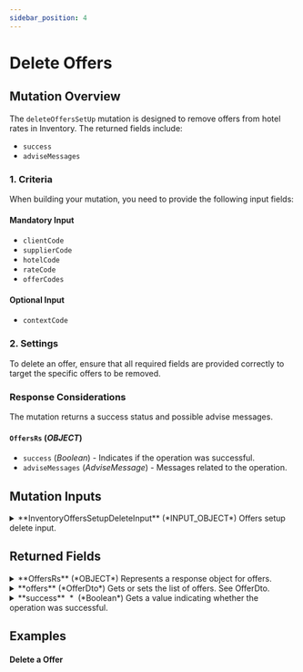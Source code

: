 ```yaml
---
sidebar_position: 4
---
```



# Delete Offers

## Mutation Overview

The `deleteOffersSetUp` mutation is designed to remove offers from hotel rates in Inventory. The returned fields include:

* `success`
* `adviseMessages`

### 1. Criteria

When building your mutation, you need to provide the following input fields:

#### Mandatory Input
* `clientCode`
* `supplierCode`
* `hotelCode`
* `rateCode`
* `offerCodes`

#### Optional Input
* `contextCode`

### 2. Settings

To delete an offer, ensure that all required fields are provided correctly to target the specific offers to be removed.

### Response Considerations

The mutation returns a success status and possible advise messages.

#### `OffersRs` (*OBJECT*)
* `success` (*Boolean*) - Indicates if the operation was successful.
* `adviseMessages` (*AdviseMessage*) - Messages related to the operation.


## Mutation Inputs


<details>
  <summary>
  **InventoryOffersSetupDeleteInput** (*INPUT_OBJECT*)  
  Offers setup delete input.  
  </summary>
  
  <details style={{ pointerEvents: "none" }}>
    <summary>
    **clientCode**&nbsp;<span class="required"> *</span>&nbsp; (*String*)  
    Client code.  
    </summary>
  </details>

  <details style={{ pointerEvents: "none" }}>
    <summary>
    **supplierCode**&nbsp;<span class="required"> *</span>&nbsp; (*String*)  
    Travelgate Supplier/Channel code.  
    </summary>
  </details>

  <details style={{ pointerEvents: "none" }}>
    <summary>
    **offerCodes**&nbsp;<span class="required"> *</span>&nbsp; (*String*)  
    Offers codes to delete.  
    </summary>
  </details>

  <details style={{ pointerEvents: "none" }}>
    <summary>
    **rateCode**&nbsp;<span class="required"> *</span>&nbsp; (*String*)  
    Rate Code .  
    </summary>
  </details>

  <details style={{ pointerEvents: "none" }}>
    <summary>
    **hotelCode**&nbsp;<span class="required"> *</span>&nbsp; (*String*)  
    Code associated with the hotel.  
    </summary>
  </details>

  <details style={{ pointerEvents: "none" }}>
    <summary>
    **contextCode** (*String*)  
    Context code.  
    </summary>
  </details>
  
</details>



## Returned Fields


<details>
  <summary>
  **OffersRs** (*OBJECT*)  
  Represents a response object for offers.  
  </summary>
  
  
  <details>
    <summary>
    **adviseMessages** (*AdviseMessage*)  
    Gets or sets the list of advise messages associated with the offers.
See AdviseMessage.  
    </summary>

    <details style={{ pointerEvents: "none" }}>
      <summary>
      **code**&nbsp;<span class="required"> *</span>&nbsp; (*ID*)  
      AM code: The following codes can be returned:  
      </summary>
    </details>

    <details style={{ pointerEvents: "none" }}>
      <summary>
      **type**&nbsp;<span class="required"> *</span>&nbsp; (*String*)  
      Error type: The following types are valid:[type]  
      </summary>
    </details>

    <details style={{ pointerEvents: "none" }}>
      <summary>
      **description**&nbsp;<span class="required"> *</span>&nbsp; (*String*)  
      Error description  
      </summary>
    </details>

    <details style={{ pointerEvents: "none" }}>
      <summary>
      **level**&nbsp;<span class="required"> *</span>&nbsp; (*Enum of AdviseMessageLevel*)  
      Indicates the level of importance of the message.
Possible values: ERROR, WARN, INFO.  
      Possible values:  
      `WARN`  
      `ERROR`  
      `INFO`  
      </summary>
    </details>

    <details>
      <summary>
      **external** (*ExternalMessage*)  
      Specify the external message.  
      </summary>

      <details style={{ pointerEvents: "none" }}>
        <summary>
        **code** (*String*)  
        External code.  
        </summary>
      </details>

      <details style={{ pointerEvents: "none" }}>
        <summary>
        **message**&nbsp;<span class="required"> *</span>&nbsp; (*String*)  
        External message.  
        </summary>
      </details>
    </details>

    <details style={{ pointerEvents: "none" }}>
      <summary>
      **correlationID**&nbsp;<span class="required"> *</span>&nbsp; (*ID*)  
      Identifier to investigate the cause of the error.  
      </summary>
    </details>
  </details>

  <details>
    <summary>
    **offers** (*OfferDto*)  
    Gets or sets the list of offers.
See OfferDto.  
    </summary>

    <details style={{ pointerEvents: "none" }}>
      <summary>
      **rateCode** (*String*)  
      The rate code of the offer.  
      </summary>
    </details>

    <details style={{ pointerEvents: "none" }}>
      <summary>
      **code** (*String*)  
      The offer code.  
      </summary>
    </details>

    <details style={{ pointerEvents: "none" }}>
      <summary>
      **isActive**&nbsp;<span class="required"> *</span>&nbsp; (*Boolean*)  
      Indicates whether the offer is active.  
      </summary>
    </details>

    <details style={{ pointerEvents: "none" }}>
      <summary>
      **description** (*String*)  
      The description of the offer.  
      </summary>
    </details>

    <details style={{ pointerEvents: "none" }}>
      <summary>
      **nightsType**&nbsp;<span class="required"> *</span>&nbsp; (*Enum of NightsType*)  
      The type of the offer.  
      Possible values:  
      `FIRST`  
      `LAST`  
      `CHEAPEST`  
      </summary>
    </details>

    <details style={{ pointerEvents: "none" }}>
      <summary>
      **maxLos** (*Int*)  
      The maximum length of stay for the offer.  
      </summary>
    </details>

    <details style={{ pointerEvents: "none" }}>
      <summary>
      **minLos** (*Int*)  
      The minimum length of stay for the offer.  
      </summary>
    </details>

    <details style={{ pointerEvents: "none" }}>
      <summary>
      **applyFrom** (*DateTime*)  
      The start date when the offer applies.  
      </summary>
    </details>

    <details style={{ pointerEvents: "none" }}>
      <summary>
      **applyTo** (*DateTime*)  
      The end date when the offer applies.  
      </summary>
    </details>

    <details style={{ pointerEvents: "none" }}>
      <summary>
      **numberOfNights** (*Int*)  
      The number of free nights for the offer.  
      </summary>
    </details>

    <details style={{ pointerEvents: "none" }}>
      <summary>
      **roomCodes** (*String*)  
      The room codes associated with the offer.  
      </summary>
    </details>

    <details style={{ pointerEvents: "none" }}>
      <summary>
      **mon** (*Boolean*)  
      Indicates whether the offer applies on Monday.  
      </summary>
    </details>

    <details style={{ pointerEvents: "none" }}>
      <summary>
      **tue** (*Boolean*)  
      Indicates whether the offer applies on Tuesday.  
      </summary>
    </details>

    <details style={{ pointerEvents: "none" }}>
      <summary>
      **wed** (*Boolean*)  
      Indicates whether the offer applies on Wednesday.  
      </summary>
    </details>

    <details style={{ pointerEvents: "none" }}>
      <summary>
      **thu** (*Boolean*)  
      Indicates whether the offer applies on Thursday.  
      </summary>
    </details>

    <details style={{ pointerEvents: "none" }}>
      <summary>
      **fri** (*Boolean*)  
      Indicates whether the offer applies on Friday.  
      </summary>
    </details>

    <details style={{ pointerEvents: "none" }}>
      <summary>
      **sat** (*Boolean*)  
      Indicates whether the offer applies on Saturday.  
      </summary>
    </details>

    <details style={{ pointerEvents: "none" }}>
      <summary>
      **sun** (*Boolean*)  
      Indicates whether the offer applies on Sunday.  
      </summary>
    </details>
  </details>

  <details style={{ pointerEvents: "none" }}>
    <summary>
    **success**&nbsp;<span class="required"> *</span>&nbsp; (*Boolean*)  
    Gets a value indicating whether the operation was successful.  
    </summary>
  </details>
</details>



## Examples

#### Delete a Offer

<GraphqlSample query={deleteOffersSetUpMutation} variables={deleteOffersSetUpVariables} />